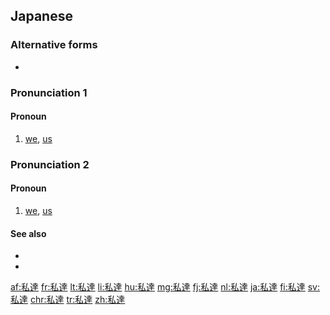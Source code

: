 ==Japanese==
{{ja-kanjitab|わたし|たち|yomi=k}}

===Alternative forms===
* {{ja-l|私たち}}

===Pronunciation 1===
{{ja-pron|わたしたち|y=k}}

====Pronoun====
{{ja-pos|わたしたち|pronoun}}

# {{lb|ja|formal}} [[we]], [[us]]

{{ja-kanjitab|わたくし|たち|yomi=k}}
===Pronunciation 2===
{{ja-pron|わたくしたち|dev=3|y=k}}

====Pronoun====
{{ja-pos|わたくしたち|pronoun}}

# {{lb|ja|honorific}} [[we]], [[us]]

====See also====
* {{ja-r|僕達|ぼくたち}}
* {{ja-r|僕ら|ぼくら}}

[[af:私達]]
[[fr:私達]]
[[lt:私達]]
[[li:私達]]
[[hu:私達]]
[[mg:私達]]
[[fj:私達]]
[[nl:私達]]
[[ja:私達]]
[[fi:私達]]
[[sv:私達]]
[[chr:私達]]
[[tr:私達]]
[[zh:私達]]